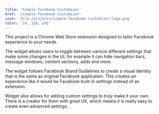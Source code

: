 ```yaml
---
title: 'Simple Facebook Customizer'
href: '/simple-facebook-customizer'
icon: 'file:/projects/simple-facebook-customizer/logo.png'
color: '24, 118, 242'
---
```



This project is a Chrome Web Store extension designed to tailor Facebook experience to your needs.

The widget allows users to toggle between various different settings that make some changes in the UI, for example it can hide navigation bars, message windows, content sections, adds and more.

<ColorSchemeToggle client:visible>
  <BaseImage
    slot="light"
    src="/projects/simple-facebook-customizer/thumbnail-light.png"
    alt="Simple Facebook Customizer extension preview in light mode."
    caption="It can be opened at the top right-hand side of a browser window."
    aspectRatio="16 / 10"
  />
  <BaseImage
    slot="dark"
    src="/projects/simple-facebook-customizer/thumbnail-dark.png"
    alt="Simple Facebook Customizer extension preview in dark mode."
    caption="It can be opened at the top right-hand side of a browser window."
    aspectRatio="16 / 10"
  />
</ColorSchemeToggle>

The widget follows <BaseLink href="https://about.meta.com/brand/resources/facebookapp/guidelines">Facebook Brand Guidelines</BaseLink> to create a visual identity that is the same as original Facebook application. This creates an experience like it would be Facebook built-in settings instead of an extension.

Widget also allows for adding custom settings to truly make it your own. There is a creator for them with great UX, which means it is really easy to create even advanced settings.
